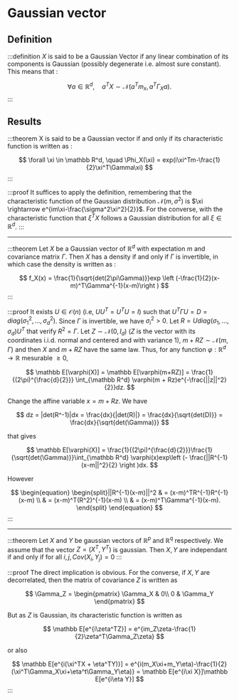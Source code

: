 # Gaussian vector

## Definition

:::definition
$X$ is said to be a Gaussian Vector if any linear combination of its components is
Gaussian (possibly degenerate i.e. almost sure constant). This means that :

$$
\forall a \in \mathbb R^d, \quad a^TX \sim \mathcal N (a^Tm_x, a^T\Gamma_Xa).
$$
:::

## Results

:::theorem
X is said to be a Gaussian vector if and only if its characteristic function is written as :

$$
\forall \xi \in \mathbb R^d, \quad \Phi_X(\xi) = exp(i\xi^Tm-\frac{1}{2}\xi^T\Gamma\xi)
$$
:::

:::proof
It suffices to apply the definition, remembering that the characteristic function of the Gaussian distribution $\mathcal N(m, \sigma^2)$ is $\xi \rightarrow e^{im\xi-\frac{\sigma^2\xi^2}{2}}$. For the converse, with the characteristic function that $\xi^TX$ follows a Gaussian distribution for all $\xi \in \mathbb R^d$.
:::

---

:::theorem
Let $X$ be a Gaussian vector of $\mathbb R^d$ with expectation $m$ and covariance matrix $\Gamma$. Then $X$ has a density if and only if $\Gamma$ is invertible, in which case the density is written as :

$$
f_X(x) = \frac{1}{\sqrt{det(2\pi\Gamma)}}exp \left (-\frac{1}{2}(x-m)^T\Gamma^{-1}(x-m)\right )
$$
:::

:::proof
It exists $U \in \mathcal O(n)$ (i.e, $UU^T = U^TU = I$) such that $U^T \Gamma U = D = diag(\sigma^2_1,\dots,\sigma^2_d)$.
Since $\Gamma$ is invertible, we have $\sigma^2_i > 0$.
Let $R = Udiag(\sigma_1,\dots,\sigma_d)U^T$ that verify $R^2 = \Gamma$.
Let $Z \sim \mathcal N(0, I_d)$ ($Z$ is the vector with its coordinates i.i.d. normal and centered and with variance $1$), $m + RZ \sim \mathcal N(m, \Gamma)$ and then $X$ and $m+RZ$ have the same law.
Thus, for any function $\varphi : \mathbb R^d \rightarrow \mathbb R$ mesurable $\geq 0$,

$$
\mathbb E[\varphi(X)] = \mathbb E[\varphi(m+RZ)] = \frac{1}{(2\pi)^{\frac{d}{2}}} \int_{\mathbb R^d} \varphi(m + Rz)e^{-\frac{||z||^2}{2}}dz.
$$

Change the affine variable $x = m+Rz$. We have

$$
dz = |det(R^-1)|dx = \frac{dx}{|det(R)|} = \frac{dx}{\sqrt{det(D)}} = \frac{dx}{\sqrt{det(\Gamma)}}
$$

that gives

$$
\mathbb E[\varphi(X)] = \frac{1}{(2\pi)^{\frac{d}{2}}}\frac{1}{\sqrt{det(\Gamma)}}\int_{\mathbb R^d} \varphi(x)exp\left (- \frac{||R^{-1}(x-m||^2}{2} \right )dx.
$$

However

$$
\begin{equation}
\begin{split}||R^{-1}(x-m)||^2 & = (x-m)^TR^{-1}R^{-1}(x-m) \\
& = (x-m)^T(R^2)^{-1}(x-m) \\
& = (x-m)^T\Gamma^{-1}(x-m).
\end{split}
\end{equation}
$$
:::

---

:::theorem
Let $X$ and $Y$ be gaussian vectors of $\mathbb R^p$ and $\mathbb R^q$ respectively. We assume that the vector $Z = (X^T, Y^T)$ is gaussian.
Then $X, Y$ are independant if and only if for all $i,j, Cov(X_i, Y_j) = 0$
:::

:::proof
The direct implication is obvious. For the converse, if $X, Y$ are decorrelated, then the matrix of
covariance $Z$ is written as

$$
\Gamma_Z = \begin{pmatrix}
\Gamma_X & 0\\
0 & \Gamma_Y
\end{pmatrix}
$$

But as $Z$ is Gaussian, its characteristic function is written as

$$
\mathbb E[e^{i\zeta^TZ}] = e^{im_Z\zeta-\frac{1}{2}\zeta^T\Gamma_Z\zeta}
$$

or also

$$
\mathbb E[e^{i(\xi^TX + \eta^TY)}] = e^{i(m_X\xi+m_Y\eta)-\frac{1}{2}(\xi^T\Gamma_X\xi+\eta^t\Gamma_Y\eta)} = \mathbb E[e^{i\xi X}]\mathbb E[e^{i\eta Y}]
$$
:::